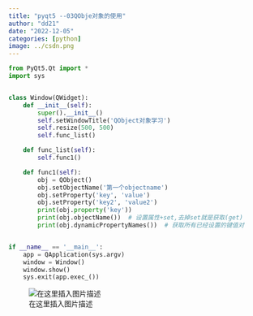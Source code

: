```yaml
---
title: "pyqt5 --03QObje对象的使用"
author: "dd21"
date: "2022-12-05" 
categories: [python]
image: ../csdn.png
---
```



```python
from PyQt5.Qt import *
import sys


class Window(QWidget):
    def __init__(self):
        super().__init__()
        self.setWindowTitle('QObject对象学习')
        self.resize(500, 500)
        self.func_list()

    def func_list(self):
        self.func1()

    def func1(self):
        obj = QObject()
        obj.setObjectName('第一个objectname')
        obj.setProperty('key', 'value')
        obj.setProperty('key2', 'value2')
        print(obj.property('key'))
        print(obj.objectName())  # 设置属性+set,去掉set就是获取(get)
        print(obj.dynamicPropertyNames())  # 获取所有已经设置的键值对


if __name__ == '__main__':
    app = QApplication(sys.argv)
    window = Window()
    window.show()
    sys.exit(app.exec_())

```
![在这里插入图片描述](https://img-blog.csdnimg.cn/50e3e70294f2400aa6343beb7d8ccb53.png?x-oss-process=image/watermark,type_d3F5LXplbmhlaQ,shadow_50,text_Q1NETiBA5aSn5q-beg==,size_20,color_FFFFFF,t_70,g_se,x_16)

